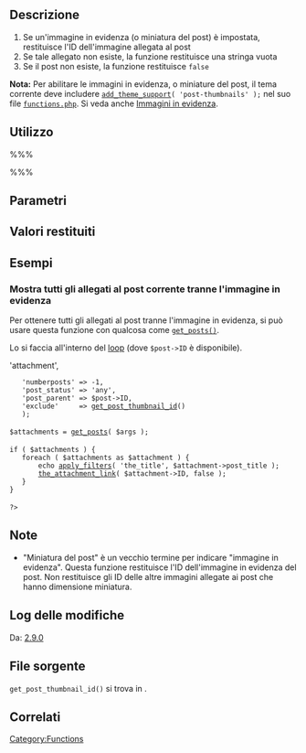 {{Languages|
{{en|Function Reference/get_post_thumbnail_id}}
{{it|Riferimento funzioni/get_post_thumbnail_id}}
}}

== Descrizione ==

# Se un'immagine in evidenza (o miniatura del post) è impostata, restituisce l'ID dell'immagine allegata al post
# Se tale allegato non esiste, la funzione restituisce una stringa vuota
# Se il post non esiste, la funzione restituisce <tt>false</tt>

'''Nota:''' Per abilitare le immagini in evidenza, o miniature del post, il tema corrente deve includere <code>[[Function Reference/add theme support|add_theme_support]]( 'post-thumbnails' );</code> nel suo file <tt>[[Theme_Development#Functions_File|functions.php]]</tt>. Si veda anche [[it:Immagini in evidenza|Immagini in evidenza]].

== Utilizzo ==

%%% <?php  $post_thumbnail_id = get_post_thumbnail_id( $post_id ); ?> %%%

== Parametri ==

{{it:Parameter|$post_id|integer|ID del post. Se è <tt>null</tt>, il post corrente verrà utilizzato.|opzionale|<tt>null</tt>}}

== Valori restituiti ==

{{it:Return||string|L'ID del post, o stringa vuota in caso di fallimento.}}

== Esempi ==

=== Mostra tutti gli allegati al post corrente tranne l'immagine in evidenza ===

Per ottenere tutti gli allegati al post tranne l'immagine in evidenza, si può usare questa funzione con qualcosa come <tt>[[Function_Reference/get_posts|get_posts()]]</tt>.

Lo si faccia all'interno del [[it:Il_Loop|loop]] (dove <tt>$post->ID</tt> è disponibile).

 <?php
 
 $args = array(
 	'post_type'   => 'attachment',
 	'numberposts' => -1,
 	'post_status' => 'any',
 	'post_parent' => $post->ID,
 	'exclude'     => [[it:Riferimento_funzioni/get_post_thumbnail_id|get_post_thumbnail_id]]()
 	);
 
 $attachments = [[Template_Tags/get_posts|get_posts]]( $args );
 
 if ( $attachments ) {
 	foreach ( $attachments as $attachment ) {
 		echo [[it:Riferimento funzioni/apply_filters|apply_filters]]( 'the_title', $attachment->post_title );
 		[[it:Riferimento funzioni/the_attachment_link|the_attachment_link]]( $attachment->ID, false );
 	}
 }
 
 ?>

== Note ==

* "Miniatura del post" è un vecchio termine per indicare "immagine in evidenza". Questa funzione restituisce l'ID dell'immagine in evidenza del post. Non restituisce gli ID delle altre immagini allegate ai post che hanno dimensione miniatura.

== Log delle modifiche ==

Da: [[Version 2.9 | 2.9.0]]

== File sorgente ==

<tt>get_post_thumbnail_id()</tt> si trova in {{Trac|wp-includes/post-thumbnail-template.php}}.

== Correlati ==

{{it:Post Thumbnail Tags}}

{{it:Tag Footer}}

[[Category:Functions]]